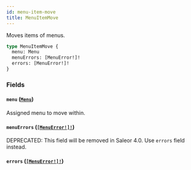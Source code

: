 ```yaml
---
id: menu-item-move
title: MenuItemMove
---
```


Moves items of menus.

```graphql
type MenuItemMove {
  menu: Menu
  menuErrors: [MenuError!]!
  errors: [MenuError!]!
}
```

### Fields

#### `menu` ([`Menu`](../../../developer/api-reference/objects/menu))

Assigned menu to move within.

#### `menuErrors` ([`[MenuError!]!`](../../../developer/api-reference/objects/menu-error))

<span class="badge badge--warning">DEPRECATED: This field will be removed in Saleor 4.0. Use `errors` field instead.</span>

#### `errors` ([`[MenuError!]!`](../../../developer/api-reference/objects/menu-error))
